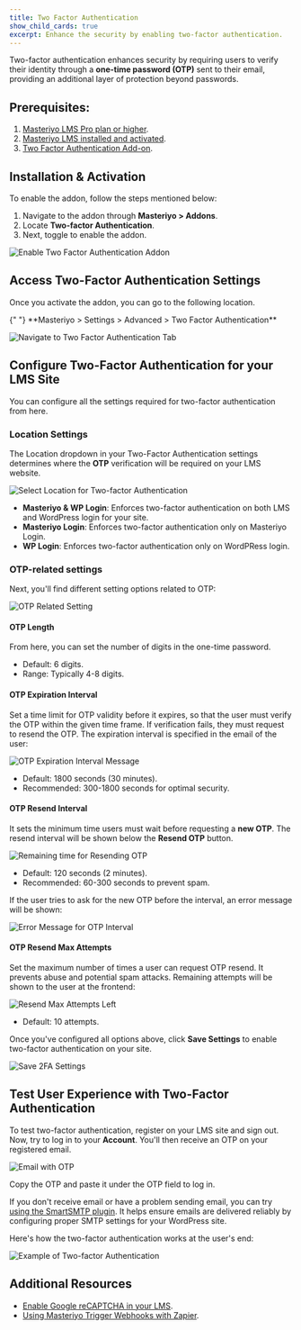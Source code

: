 ```yaml
---
title: Two Factor Authentication
show_child_cards: true
excerpt: Enhance the security by enabling two-factor authentication.
---
```


Two-factor authentication enhances security by requiring users to verify their identity through a **one-time password (OTP)** sent to their email, providing an additional layer of protection beyond passwords.

## Prerequisites:

1. [Masteriyo LMS Pro plan or higher](https://masteriyo.com/pricing/).  
2. [Masteriyo LMS installed and activated](https://docs.masteriyo.com/getting-started/installation#installing-masteriyo-lms-pro-version).  
3. [Two Factor Authentication Add-on](https://docs.masteriyo.com/getting-started/activate-masteriyo-addons).  

## Installation & Activation

To enable the addon, follow the steps mentioned below:
1. Navigate to the addon through **Masteriyo > Addons**.
2. Locate **Two-factor Authentication**.
3. Next, toggle to enable the addon. 

![Enable Two Factor Authentication Addon](https://raw.githubusercontent.com/Masteriyo/masteriyo-docs/main/assets/images/two-factor-authentication/enable-two-factor-authentication-addon.png)

## Access Two-Factor Authentication Settings
Once you activate the addon, you can go to the following location.

<Callout>
  {" "} 
**Masteriyo > Settings > Advanced > Two Factor Authentication**
</Callout>

![Navigate to Two Factor Authentication Tab](https://raw.githubusercontent.com/Masteriyo/masteriyo-docs/main/assets/images/two-factor-authentication/navigate-to-two-factor-authentication.png)

## Configure Two-Factor Authentication for your LMS Site
You can configure all the settings required for two-factor authentication from here. 

### Location Settings
The Location dropdown in your Two-Factor Authentication settings determines where the **OTP** verification will be required on your LMS website.

![Select Location for Two-factor Authentication](https://raw.githubusercontent.com/Masteriyo/masteriyo-docs/main/assets/images/two-factor-authentication/location-setting-for-2fa.png)

- **Masteriyo & WP Login**:  Enforces two-factor authentication on both LMS and WordPress login for your site.
- **Masteriyo Login**: Enforces two-factor authentication only on Masteriyo Login. 
- **WP Login**: Enforces two-factor authentication only on WordPRess login.

### OTP-related settings
Next, you'll find different setting options related to OTP:

![OTP Related Setting](https://raw.githubusercontent.com/Masteriyo/masteriyo-docs/main/assets/images/two-factor-authentication/otp-related-settings.png)

#### OTP Length
From here, you can set the number of digits in the one-time password.  
- Default: 6 digits.  
- Range: Typically 4-8 digits.  

#### OTP Expiration Interval
Set a time limit for OTP validity before it expires, so that the user must verify the OTP within the given time frame. If verification fails, they must request to resend the OTP. The expiration interval is specified in the email of the user:  

![OTP Expiration Interval Message](https://raw.githubusercontent.com/Masteriyo/masteriyo-docs/main/assets/images/two-factor-authentication/otp-validity-message.png)

- Default: 1800 seconds (30 minutes).  
- Recommended: 300-1800 seconds for optimal security.

#### OTP Resend Interval
It sets the minimum time users must wait before requesting a **new OTP**. The resend interval will be shown below the **Resend OTP** button. 

![Remaining time for Resending OTP](https://raw.githubusercontent.com/Masteriyo/masteriyo-docs/main/assets/images/two-factor-authentication/remaining-time-for-sending-otp.png)

- Default: 120 seconds (2 minutes).
- Recommended: 60-300 seconds to prevent spam.

If the user tries to ask for the new OTP before the interval, an error message will be shown:

![Error Message for OTP Interval](https://raw.githubusercontent.com/Masteriyo/masteriyo-docs/main/assets/images/two-factor-authentication/waiting-time-interval-for-otp.png)

#### OTP Resend Max Attempts

Set the maximum number of times a user can request OTP resend. It prevents abuse and potential spam attacks. Remaining attempts will be shown to the user at the frontend:

![Resend Max Attempts Left](https://raw.githubusercontent.com/Masteriyo/masteriyo-docs/main/assets/images/two-factor-authentication/resend-attempts-left.png)

- Default: 10 attempts.  

Once you've configured all options above, click **Save Settings** to enable two-factor authentication on your site.

![Save 2FA Settings](https://raw.githubusercontent.com/Masteriyo/masteriyo-docs/main/assets/images/two-factor-authentication/save-2fa-settings.png)

## Test User Experience with Two-Factor Authentication
To test two-factor authentication, register on your LMS site and sign out. Now, try to log in to your **Account**. You'll then receive an OTP on your registered email.

![Email with OTP](https://raw.githubusercontent.com/Masteriyo/masteriyo-docs/main/assets/images/two-factor-authentication/otp-for-login.png)

Copy the OTP and paste it under the OTP field to log in. 

If you don't receive email or have a problem sending email, you can try [using the SmartSMTP plugin](https://docs.masteriyo.com/faqs/how-to-setup-smart-smtp-with-masteriyo). It helps ensure emails are delivered reliably by configuring proper SMTP settings for your WordPress site.

Here's how the two-factor authentication works at the user's end:

![Example of Two-factor Authentication](https://raw.githubusercontent.com/Masteriyo/masteriyo-docs/main/assets/images/two-factor-authentication/otp-verification-demo.gif)

## Additional Resources
- [Enable Google reCAPTCHA in your LMS](https://docs.masteriyo.com/free-addons/google-recaptcha).
- [Using Masteriyo Trigger Webhooks with Zapier](https://docs.masteriyo.com/masteriyo-tools/webhooks).

